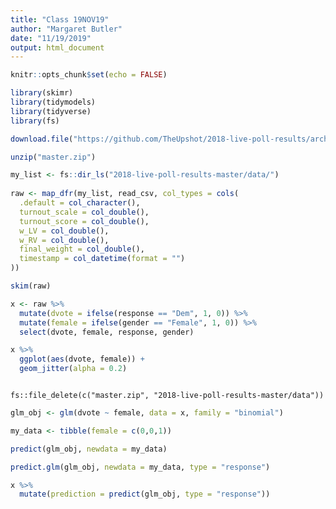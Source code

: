 ```yaml
---
title: "Class 19NOV19"
author: "Margaret Butler"
date: "11/19/2019"
output: html_document
---
```


```r
knitr::opts_chunk$set(echo = FALSE)

library(skimr)
library(tidymodels)
library(tidyverse)
library(fs)
```

```r

download.file("https://github.com/TheUpshot/2018-live-poll-results/archive/master.zip", destfile = "master.zip")

```

```r

unzip("master.zip")

my_list <- fs::dir_ls("2018-live-poll-results-master/data/")
  
raw <- map_dfr(my_list, read_csv, col_types = cols(
  .default = col_character(),
  turnout_scale = col_double(),
  turnout_score = col_double(),
  w_LV = col_double(),
  w_RV = col_double(),
  final_weight = col_double(),
  timestamp = col_datetime(format = "")
))

```

```r

skim(raw)

```

```r

x <- raw %>% 
  mutate(dvote = ifelse(response == "Dem", 1, 0)) %>% 
  mutate(female = ifelse(gender == "Female", 1, 0)) %>% 
  select(dvote, female, response, gender)

```

```r

x %>% 
  ggplot(aes(dvote, female)) +
  geom_jitter(alpha = 0.2) 



```

```yr
fs::file_delete(c("master.zip", "2018-live-poll-results-master/data"))

```


```r
glm_obj <- glm(dvote ~ female, data = x, family = "binomial")

my_data <- tibble(female = c(0,0,1))

predict(glm_obj, newdata = my_data)

predict.glm(glm_obj, newdata = my_data, type = "response")

x %>%
  mutate(prediction = predict(glm_obj, type = "response"))
```

